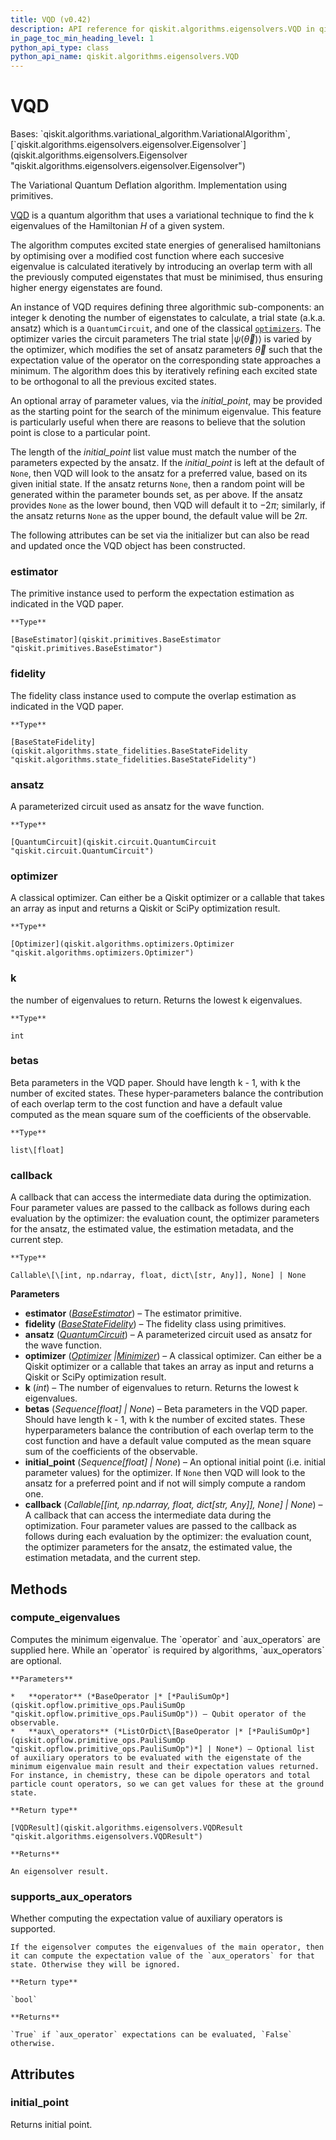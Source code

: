 ```yaml
---
title: VQD (v0.42)
description: API reference for qiskit.algorithms.eigensolvers.VQD in qiskit v0.42
in_page_toc_min_heading_level: 1
python_api_type: class
python_api_name: qiskit.algorithms.eigensolvers.VQD
---
```


# VQD

<Class id="qiskit.algorithms.eigensolvers.VQD" isDedicatedPage={true} github="https://github.com/qiskit/qiskit/tree/stable/0.23/qiskit/algorithms/eigensolvers/vqd.py" signature="VQD(estimator, fidelity, ansatz, optimizer, *, k=2, betas=None, initial_point=None, callback=None)" modifiers="class">
  Bases: `qiskit.algorithms.variational_algorithm.VariationalAlgorithm`, [`qiskit.algorithms.eigensolvers.eigensolver.Eigensolver`](qiskit.algorithms.eigensolvers.Eigensolver "qiskit.algorithms.eigensolvers.eigensolver.Eigensolver")

  The Variational Quantum Deflation algorithm. Implementation using primitives.

  [VQD](https://arxiv.org/abs/1805.08138) is a quantum algorithm that uses a variational technique to find the k eigenvalues of the Hamiltonian $H$ of a given system.

  The algorithm computes excited state energies of generalised hamiltonians by optimising over a modified cost function where each succesive eigenvalue is calculated iteratively by introducing an overlap term with all the previously computed eigenstates that must be minimised, thus ensuring higher energy eigenstates are found.

  An instance of VQD requires defining three algorithmic sub-components: an integer k denoting the number of eigenstates to calculate, a trial state (a.k.a. ansatz) which is a `QuantumCircuit`, and one of the classical [`optimizers`](qiskit.algorithms.optimizers#module-qiskit.algorithms.optimizers "qiskit.algorithms.optimizers"). The optimizer varies the circuit parameters The trial state $|\psi(\vec\theta)\rangle$ is varied by the optimizer, which modifies the set of ansatz parameters $\vec\theta$ such that the expectation value of the operator on the corresponding state approaches a minimum. The algorithm does this by iteratively refining each excited state to be orthogonal to all the previous excited states.

  An optional array of parameter values, via the *initial\_point*, may be provided as the starting point for the search of the minimum eigenvalue. This feature is particularly useful when there are reasons to believe that the solution point is close to a particular point.

  The length of the *initial\_point* list value must match the number of the parameters expected by the ansatz. If the *initial\_point* is left at the default of `None`, then VQD will look to the ansatz for a preferred value, based on its given initial state. If the ansatz returns `None`, then a random point will be generated within the parameter bounds set, as per above. If the ansatz provides `None` as the lower bound, then VQD will default it to $-2\pi$; similarly, if the ansatz returns `None` as the upper bound, the default value will be $2\pi$.

  The following attributes can be set via the initializer but can also be read and updated once the VQD object has been constructed.

  ### estimator

  <Attribute id="qiskit.algorithms.eigensolvers.VQD.estimator">
    The primitive instance used to perform the expectation estimation as indicated in the VQD paper.

    **Type**

    [BaseEstimator](qiskit.primitives.BaseEstimator "qiskit.primitives.BaseEstimator")
  </Attribute>

  ### fidelity

  <Attribute id="qiskit.algorithms.eigensolvers.VQD.fidelity">
    The fidelity class instance used to compute the overlap estimation as indicated in the VQD paper.

    **Type**

    [BaseStateFidelity](qiskit.algorithms.state_fidelities.BaseStateFidelity "qiskit.algorithms.state_fidelities.BaseStateFidelity")
  </Attribute>

  ### ansatz

  <Attribute id="qiskit.algorithms.eigensolvers.VQD.ansatz">
    A parameterized circuit used as ansatz for the wave function.

    **Type**

    [QuantumCircuit](qiskit.circuit.QuantumCircuit "qiskit.circuit.QuantumCircuit")
  </Attribute>

  ### optimizer

  <Attribute id="qiskit.algorithms.eigensolvers.VQD.optimizer">
    A classical optimizer. Can either be a Qiskit optimizer or a callable that takes an array as input and returns a Qiskit or SciPy optimization result.

    **Type**

    [Optimizer](qiskit.algorithms.optimizers.Optimizer "qiskit.algorithms.optimizers.Optimizer")
  </Attribute>

  ### k

  <Attribute id="qiskit.algorithms.eigensolvers.VQD.k">
    the number of eigenvalues to return. Returns the lowest k eigenvalues.

    **Type**

    int
  </Attribute>

  ### betas

  <Attribute id="qiskit.algorithms.eigensolvers.VQD.betas">
    Beta parameters in the VQD paper. Should have length k - 1, with k the number of excited states. These hyper-parameters balance the contribution of each overlap term to the cost function and have a default value computed as the mean square sum of the coefficients of the observable.

    **Type**

    list\[float]
  </Attribute>

  ### callback

  <Attribute id="qiskit.algorithms.eigensolvers.VQD.callback">
    A callback that can access the intermediate data during the optimization. Four parameter values are passed to the callback as follows during each evaluation by the optimizer: the evaluation count, the optimizer parameters for the ansatz, the estimated value, the estimation metadata, and the current step.

    **Type**

    Callable\[\[int, np.ndarray, float, dict\[str, Any]], None] | None
  </Attribute>

  **Parameters**

  *   **estimator** ([*BaseEstimator*](qiskit.primitives.BaseEstimator "qiskit.primitives.BaseEstimator")) – The estimator primitive.
  *   **fidelity** ([*BaseStateFidelity*](qiskit.algorithms.state_fidelities.BaseStateFidelity "qiskit.algorithms.state_fidelities.BaseStateFidelity")) – The fidelity class using primitives.
  *   **ansatz** ([*QuantumCircuit*](qiskit.circuit.QuantumCircuit "qiskit.circuit.QuantumCircuit")) – A parameterized circuit used as ansatz for the wave function.
  *   **optimizer** ([*Optimizer*](qiskit.algorithms.optimizers.Optimizer "qiskit.algorithms.optimizers.Optimizer")  *|*[*Minimizer*](qiskit.algorithms.optimizers.Minimizer "qiskit.algorithms.optimizers.Minimizer")) – A classical optimizer. Can either be a Qiskit optimizer or a callable that takes an array as input and returns a Qiskit or SciPy optimization result.
  *   **k** (*int*) – The number of eigenvalues to return. Returns the lowest k eigenvalues.
  *   **betas** (*Sequence\[float] | None*) – Beta parameters in the VQD paper. Should have length k - 1, with k the number of excited states. These hyperparameters balance the contribution of each overlap term to the cost function and have a default value computed as the mean square sum of the coefficients of the observable.
  *   **initial\_point** (*Sequence\[float] | None*) – An optional initial point (i.e. initial parameter values) for the optimizer. If `None` then VQD will look to the ansatz for a preferred point and if not will simply compute a random one.
  *   **callback** (*Callable\[\[int, np.ndarray, float, dict\[str, Any]], None] | None*) – A callback that can access the intermediate data during the optimization. Four parameter values are passed to the callback as follows during each evaluation by the optimizer: the evaluation count, the optimizer parameters for the ansatz, the estimated value, the estimation metadata, and the current step.

  ## Methods

  <span id="qiskit-algorithms-eigensolvers-vqd-compute-eigenvalues" />

  ### compute\_eigenvalues

  <Function id="qiskit.algorithms.eigensolvers.VQD.compute_eigenvalues" signature="VQD.compute_eigenvalues(operator, aux_operators=None)">
    Computes the minimum eigenvalue. The `operator` and `aux_operators` are supplied here. While an `operator` is required by algorithms, `aux_operators` are optional.

    **Parameters**

    *   **operator** (*BaseOperator |* [*PauliSumOp*](qiskit.opflow.primitive_ops.PauliSumOp "qiskit.opflow.primitive_ops.PauliSumOp")) – Qubit operator of the observable.
    *   **aux\_operators** (*ListOrDict\[BaseOperator |* [*PauliSumOp*](qiskit.opflow.primitive_ops.PauliSumOp "qiskit.opflow.primitive_ops.PauliSumOp")*] | None*) – Optional list of auxiliary operators to be evaluated with the eigenstate of the minimum eigenvalue main result and their expectation values returned. For instance, in chemistry, these can be dipole operators and total particle count operators, so we can get values for these at the ground state.

    **Return type**

    [VQDResult](qiskit.algorithms.eigensolvers.VQDResult "qiskit.algorithms.eigensolvers.VQDResult")

    **Returns**

    An eigensolver result.
  </Function>

  <span id="qiskit-algorithms-eigensolvers-vqd-supports-aux-operators" />

  ### supports\_aux\_operators

  <Function id="qiskit.algorithms.eigensolvers.VQD.supports_aux_operators" signature="VQD.supports_aux_operators()" modifiers="classmethod">
    Whether computing the expectation value of auxiliary operators is supported.

    If the eigensolver computes the eigenvalues of the main operator, then it can compute the expectation value of the `aux_operators` for that state. Otherwise they will be ignored.

    **Return type**

    `bool`

    **Returns**

    `True` if `aux_operator` expectations can be evaluated, `False` otherwise.
  </Function>

  ## Attributes

  ### initial\_point

  <Attribute id="qiskit.algorithms.eigensolvers.VQD.initial_point">
    Returns initial point.
  </Attribute>
</Class>

